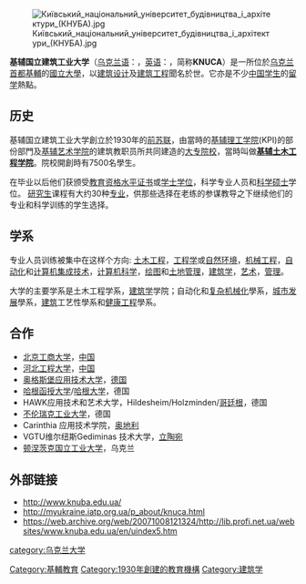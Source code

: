 {{Infobox University 
|name=基輔國立建築工業大學<br>Kyiv National University of Construction and Architecture (KNUCA)
|native_name= Київський національний університет будівництва і архітектури (КНУБА)
|image= [[File:Tryzub.png|150px]] 
|established={{start date and age|1930}}
|students= 10500
|staff=700
|type=[[國立大學|國立大學]]
|city=[[基輔|基輔]]
|rector= [[Anatoliy_Tugay|Anatoliy Tugay]]
|country={{UKR}}
|website=[http://www.knuba.edu.ua/eng/ www.knuba.edu.ua]
| coor = {{Coord|50.4276|30.4662|type:edu|display=inline}}
}}
[[File:Київський_національний_університет_будівництва_і_архітектури_(КНУБА).jpg|thumb]]

'''基辅国立建筑工业大学'''（[[乌克兰语|乌克兰语]]：{{lang|uk|'''Київський національний університет будівництва і архітектури'''}}，[[英语|英语]]：{{lang|en|'''Kyiv National University of Construction and Architecture'''}}，简称'''KNUCA'''）是一所位於[[乌克兰|乌克兰]][[首都|首都]][[基輔|基輔]]的[[國立大學|國立大學]]，以[[建筑设计|建筑设计]]及[[建筑工程|建筑工程]]聞名於世。它亦是不少[[中国学生|中国学生]]的[[留学|留学]]熱點。


== 历史 ==
基辅国立建筑工业大学創立於1930年的[[前苏联|前苏联]]，由當時的[[基辅理工学院|基辅理工学院]](KPI)的部份部門及[[基辅艺术学院|基辅艺术学院]]的建筑教职员所共同建造的[[大专院校|大专院校]]，當時叫做'''[[基辅土木工程学院|基辅土木工程学院]]'''。院校開創時有7500名學生。

在毕业以后他们获颁受[[教育资格水平证书|教育资格水平证书]]或[[学士|学士]][[学位|学位]]，科学专业人员和[[科学|科学]][[硕士|硕士]]学位。 [[研究生|研究生]]课程有大约30种[[专业|专业]]，供那些选择在老练的参谋教导之下继续他们的专业和科学训练的学生选择。

== 学系 ==
专业人员训练被集中在这样个方向: [[土木工程|土木工程]]，[[工程学|工程学]]或[[自然环境|自然环境]]，[[机械工程|机械工程]]，[[自动化|自动化]]和[[计算机集成技术|计算机集成技术]]，[[计算机科学|计算机科学]]，[[绘图|绘图]]和[[土地管理|土地管理]]，[[建筑学|建筑学]]，[[艺术|艺术]]，[[管理|管理]]。

大学的主要学系是土木工程学系，[[建筑学|建筑学]]学院；自动化和[[复杂机械化|复杂机械化]]學系，[[城市发展|城市发展]]學系，[[建筑|建筑]]工艺性學系和[[健康工程|健康工程]]學系。

== 合作 ==
*[[北京工商大学|北京工商大学]]，[[中国|中国]]
*[[河北工程大学|河北工程大学]]，[[中国|中国]]
*[[奥格斯堡应用技术大学|奥格斯堡应用技术大学]]，[[德国|德国]]
*[[哈根函授大学|哈根函授大学]]/[[哈根大学|哈根大学]]，德国
*HAWK应用技术和艺术大学，Hildesheim/Holzminden/[[哥廷根|哥廷根]]，德国
*[[不伦瑞克工业大学|不伦瑞克工业大学]]，德国
*Carinthia 应用技术学院，[[奥地利|奥地利]]
*VGTU维尔纽斯Gediminas 技术大学，[[立陶宛|立陶宛]]
*[[顿涅茨克国立工业大学|顿涅茨克国立工业大学]]，乌克兰

== 外部链接 ==
*http://www.knuba.edu.ua/ {{Wayback|url=http://www.knuba.edu.ua/ |date=20080723112614 }}
*http://myukraine.iatp.org.ua/p_about/knuca.html {{Wayback|url=http://myukraine.iatp.org.ua/p_about/knuca.html |date=20070927214114 }}
*https://web.archive.org/web/20071008121324/http://lib.profi.net.ua/websites/www.knuba.edu.ua/en/uindex5.htm

{{乌克兰大学}}
{{Authority control}}
[[category:乌克兰大学|category:乌克兰大学]]
[[Category:基輔教育|Category:基輔教育]]
[[Category:1930年創建的教育機構|Category:1930年創建的教育機構]]
[[Category:建筑学|Category:建筑学]]